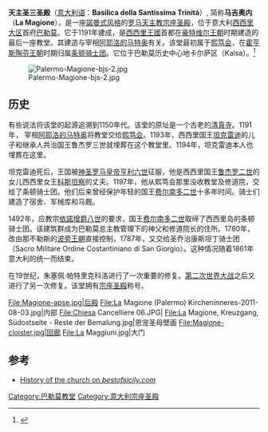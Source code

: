 {{Infobox religious building
| building_name         = 天主圣三圣殿
| native_name           = Basilica della Santissima Trinità
| image                 = Chiesa della magione o della ss trinita2008.jpg
| location              = 意大利[[巴勒莫|巴勒莫]]
| coordinates           = {{coord|38|06|49|N|13|22|08|E|display=inline,title}}
| religious_affiliation = [[罗马天主教|罗马天主教]]
| rite                  = [[罗马礼|罗马礼]]
| province              = [[天主教巴勒莫总教区|天主教巴勒莫总教区]]
| website               = {{url|http://www.basilicalamagione.diocesipa.it/|Official site}}
| architecture_style    = 阿拉伯-诺曼
| year_completed        = 1191年
}}
'''天主圣三圣殿'''（[[意大利语|意大利语]]：'''Basilica della Santissima Trinità'''）, 简称'''马吉奥内'''（'''La Magione'''），是一座[[諾曼式建築|諾曼式风格]]的[[罗马天主教|罗马天主教]][[宗座圣殿|宗座圣殿]]，位于意大利[[西西里大区|西西里大区]]首府[[巴勒莫|巴勒莫]]。它于1191年建成，是[[西西里王國|西西里王國]]首都在[[歐特維爾家族|豪特维尔王朝]]时期建造的最后一座教堂。其建造与宰相[[阿耶洛的马特奥|阿耶洛的马特奥]]有关。该堂最初属于[[熙笃会|熙笃会]]，在[[霍亨斯陶芬王朝|霍亨斯陶芬王朝]]时期归属[[条顿骑士团|条顿骑士团]]。它位于巴勒莫历史中心地卡尔萨区（Kalsa）。<ref>{{Cite web |url=https://www.palermoviva.it/the-church-of-the-holy-trinity-la-magione/ |title=存档副本 |access-date=2020-09-11 |archive-date=2021-04-21 |archive-url=https://web.archive.org/web/20210421212948/https://www.palermoviva.it/the-church-of-the-holy-trinity-la-magione/ }}</ref>

[[File:Palermo-Magione-bjs-2.jpg|thumb]]

== 历史 ==
有些说法将该堂的起源追溯到1150年代。该堂的原址是一个古老的[[清真寺|清真寺]]。1191年， 宰相[[阿耶洛的马特奥|阿耶洛的马特奥]]将教堂交给[[熙笃会|熙笃会]]。1193年，西西里国王[[西西里的坦克雷迪|坦克雷迪]]的儿子和继承人共治国王鲁杰罗三世就埋葬在这个教堂里。1194年，坦克雷迪本人也埋葬在这里。

坦克雷迪死后，王国被[[神圣罗马皇帝|神圣罗马皇帝]][[亨利六世_(神圣罗马帝国)|亨利六世]]征服，他是西西里国王[[鲁杰罗二世_(西西里)|鲁杰罗二世]]的女儿西西里女王[[科斯坦察_(西西里女王)|科斯坦察]]的丈夫。1197年，他从熙笃会那里没收教堂及修道院，交给了条顿骑士团。他们后来曾经保护年轻的国王[[费尔南多二世_(阿拉贡)|费尔南多二世]]十多年时间。骑士们建造了宿舍、军械库和马厩。

1492年，应教宗[[依諾增爵八世|依諾增爵八世]]的要求，国王[[费尔南多二世_(阿拉贡)|费尔南多二世]]取缔了西西里岛的条顿骑士团。该建筑群成为巴勒莫总主教管理下的神父和修道院长的住所。1780年，改由那不勒斯的[[波旁王朝|波旁王朝]]直接控制，1787年，又交给圣乔治康斯坦丁骑士团（Sacro Militare Ordine Costantiniano di San Giorgio）。这种情况随着1861年意大利的统一而结束。

在19世纪，朱塞佩·帕特里克科洛进行了一次重要的修复。[[第二次世界大战|第二次世界大战]]之后又进行了另一次修复。该堂拥有[[宗座圣殿|宗座圣殿]]称号。

<gallery>
File:Magione-apse.jpg|后殿
File:La Magione (Palermo) Kircheninneres-2011-08-03.jpg|内部
File:Chiesa Cancelliere 06.JPG|
File:La Magione, Kreuzgang, Südostseite - Reste der Bemalung.jpg|恩宠圣母壁画
File:Magione-cloister.jpg|回廊
File:La Maggiuni.jpg|大门
</gallery>

== 参考 ==
<references />
* [http://www.bestofsicily.com/mag/art396.htm History of the church on ''bestofsicily.com''] {{Wayback|url=http://www.bestofsicily.com/mag/art396.htm |date=20200218224805 }}
[[Category:巴勒莫教堂|Category:巴勒莫教堂]]
[[Category:意大利宗座圣殿|Category:意大利宗座圣殿]]